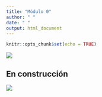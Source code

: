 ```yaml
---
title: "Módulo 0"
author: " "
date: " "
output: html_document
---
```


```r
knitr::opts_chunk$set(echo = TRUE)
```

![](img/Modulo0.png)

## En construcción

![](img/enconstruccion.gif)